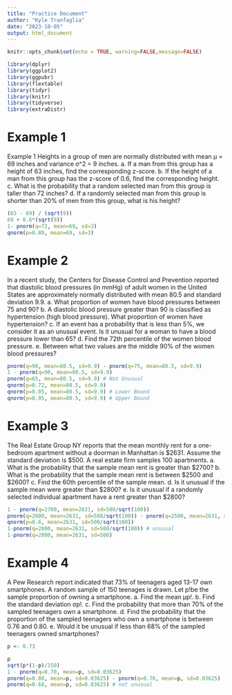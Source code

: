 ---
title: "Practice Document"
author: "Kyle Tranfaglia"
date: "2023-10-05"
output: html_document
---

```{r setup, include=FALSE}
knitr::opts_chunk$set(echo = TRUE, warning=FALSE,message=FALSE)

library(dplyr)
library(ggplot2)
library(ggpubr)
library(flextable)
library(tidyr)
library(knitr)
library(tidyverse)
library(extraDistr)
```

# Example 1

Example 1 Heights in a group of men are normally distributed with mean µ = 69 inches and variance σ\^2 = 9 inches. a. If a man from this group has a height of 63 inches, find the corresponding z-score. b. If the height of a man from this group has the z-score of 0.6, find the corresponding height. c. What is the probability that a random selected man from this group is taller than 72 inches? d. If a randomly selected man from this group is shorter than 20% of men from this group, what is his height?

```{r}

(63 - 69) / (sqrt(9))
69 + 0.6*(sqrt(9))
1- pnorm(q=72, mean=69, sd=3)
qnorm(p=0.80, mean=69, sd=3)
```

# Example 2

In a recent study, the Centers for Disease Control and Prevention reported that diastolic blood pressures (in mmHg) of adult women in the United States are approximately normally distributed with mean 80.5 and standard deviation 9.9. a. What proportion of women have blood pressures between 75 and 90? b. A diastolic blood pressure greater than 90 is classified as hypertension (high blood pressure). What proportion of women have hypertension? c. If an event has a probability that is less than 5%, we consider it as an unusual event. Is it unusual for a woman to have a blood pressure lower than 65? d. Find the 72th percentile of the women blood pressure. e. Between what two values are the middle 90% of the women blood pressures?

```{r}

pnorm(q=90, mean=80.5, sd=9.9) - pnorm(q=75, mean=80.5, sd=9.9)
1 - pnorm(q=90, mean=80.5, sd=9.9)
pnorm(q=65, mean=80.5, sd=9.9) # Not Unusual
qnorm(p=0.72, mean=80.5, sd=9.9)
qnorm(p=0.05, mean=80.5, sd=9.9) # Lower Bound
qnorm(p=0.95, mean=80.5, sd=9.9) # Upper Bound
```

# Example 3

The Real Estate Group NY reports that the mean monthly rent for a one-bedroom apartment without a doorman in Manhattan is \$2631. Assume the standard deviation is \$500. A real estate firm samples 100 apartments. a. What is the probability that the sample mean rent is greater than \$2700? b. What is the probability that the sample mean rent is between \$2500 and \$2600? c. Find the 60th percentile of the sample mean. d. Is it unusual if the sample mean were greater than \$2800? e. Is it unusual if a randomly selected individual apartment have a rent greater than \$2800?

```{r}

1 - pnorm(q=2700, mean=2631, sd=500/sqrt(100))
pnorm(q=2600, mean=2631, sd=500/sqrt(100)) - pnorm(q=2500, mean=2631, sd=500/sqrt(100))
qnorm(p=0.6, mean=2631, sd=500/sqrt(100))
1-pnorm(q=2800, mean=2631, sd=500/sqrt(100)) # unusual
1-pnorm(q=2800, mean=2631, sd=500)
```

# Example 4

A Pew Research report indicated that 73% of teenagers aged 13-17 own smartphones. A random sample of 150 teenages is drawn. Let p!be the sample proportion of owning a smartphone. a. Find the mean µp!. b. Find the standard deviation σp!. c. Find the probability that more than 70% of the sampled teenagers own a smartphone. d. Find the probability that the proportion of the sampled teenagers who own a smartphone is between 0.76 and 0.80. e. Would it be unusual if less than 68% of the sampled teenagers owned smartphones?

```{r}

p <- 0.73

p
sqrt(p*(1-p)/150)
1 - pnorm(q=0.70, mean=p, sd=0.03625)
pnorm(q=0.80, mean=p, sd=0.03625) - pnorm(q=0.76, mean=p, sd=0.03625)
pnorm(q=0.68, mean=p, sd=0.03625) # not unusual


```
